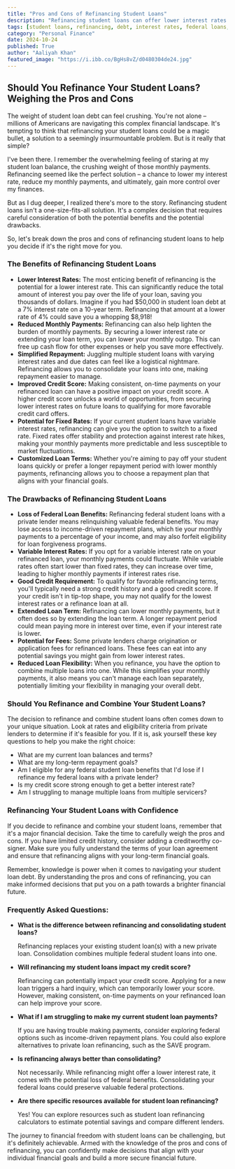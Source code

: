 ```yaml
---
title: "Pros and Cons of Refinancing Student Loans"
description: "Refinancing student loans can offer lower interest rates and monthly payments, but it's crucial to weigh potential drawbacks like losing federal loan benefits. This blog post explores the pros and cons to help you decide if refinancing is the right move for you."
tags: [student loans, refinancing, debt, interest rates, federal loans, private loans, monthly payments, credit score, loan consolidation, financial planning, personal finance, money management, debt management]
category: "Personal Finance"
date: 2024-10-24
published: True
author: "Aaliyah Khan"
featured_image: "https://i.ibb.co/BgHs8vZ/d0480304de24.jpg"
---
```


## Should You Refinance Your Student Loans? Weighing the Pros and Cons

The weight of student loan debt can feel crushing. You're not alone – millions of Americans are navigating this complex financial landscape. It's tempting to think that refinancing your student loans could be a magic bullet, a solution to a seemingly insurmountable problem. But is it really that simple? 

I've been there. I remember the overwhelming feeling of staring at my student loan balance, the crushing weight of those monthly payments. Refinancing seemed like the perfect solution – a chance to lower my interest rate, reduce my monthly payments, and ultimately, gain more control over my finances.

But as I dug deeper, I realized there's more to the story. Refinancing student loans isn't a one-size-fits-all solution. It's a complex decision that requires careful consideration of both the potential benefits and the potential drawbacks. 

So, let's break down the pros and cons of refinancing student loans to help you decide if it's the right move for you.

### The Benefits of Refinancing Student Loans

* **Lower Interest Rates:** The most enticing benefit of refinancing is the potential for a lower interest rate. This can significantly reduce the total amount of interest you pay over the life of your loan, saving you thousands of dollars. Imagine if you had $50,000 in student loan debt at a 7% interest rate on a 10-year term. Refinancing that amount at a lower rate of 4% could save you a whopping $8,918! 
* **Reduced Monthly Payments:**  Refinancing can also help lighten the burden of monthly payments. By securing a lower interest rate or extending your loan term, you can lower your monthly outgo.  This can free up cash flow for other expenses or help you save more effectively.
* **Simplified Repayment:** Juggling multiple student loans with varying interest rates and due dates can feel like a logistical nightmare. Refinancing allows you to consolidate your loans into one, making repayment easier to manage. 
* **Improved Credit Score:**  Making consistent, on-time payments on your refinanced loan can have a positive impact on your credit score.  A higher credit score unlocks a world of opportunities, from securing lower interest rates on future loans to qualifying for more favorable credit card offers.
* **Potential for Fixed Rates:**  If your current student loans have variable interest rates, refinancing can give you the option to switch to a fixed rate. Fixed rates offer stability and protection against interest rate hikes, making your monthly payments more predictable and less susceptible to market fluctuations.
* **Customized Loan Terms:**  Whether you're aiming to pay off your student loans quickly or prefer a longer repayment period with lower monthly payments, refinancing allows you to choose a repayment plan that aligns with your financial goals. 

### The Drawbacks of Refinancing Student Loans

* **Loss of Federal Loan Benefits:** Refinancing federal student loans with a private lender means relinquishing valuable federal benefits. You may lose access to income-driven repayment plans, which tie your monthly payments to a percentage of your income, and may also forfeit eligibility for loan forgiveness programs. 
* **Variable Interest Rates:** If you opt for a variable interest rate on your refinanced loan, your monthly payments could fluctuate. While variable rates often start lower than fixed rates, they can increase over time, leading to higher monthly payments if interest rates rise. 
* **Good Credit Requirement:**  To qualify for favorable refinancing terms, you'll typically need a strong credit history and a good credit score. If your credit isn't in tip-top shape, you may not qualify for the lowest interest rates or a refinance loan at all.
* **Extended Loan Term:**  Refinancing can lower monthly payments, but it often does so by extending the loan term. A longer repayment period could mean paying more in interest over time, even if your interest rate is lower.
* **Potential for Fees:**  Some private lenders charge origination or application fees for refinanced loans. These fees can eat into any potential savings you might gain from lower interest rates. 
* **Reduced Loan Flexibility:**  When you refinance, you have the option to combine multiple loans into one.  While this simplifies your monthly payments, it also means you can't manage each loan separately, potentially limiting your flexibility in managing your overall debt. 

### Should You Refinance and Combine Your Student Loans?

The decision to refinance and combine student loans often comes down to your unique situation. Look at rates and eligibility criteria from private lenders to determine if it's feasible for you.  If it is, ask yourself these key questions to help you make the right choice:

* What are my current loan balances and terms?
* What are my long-term repayment goals?
* Am I eligible for any federal student loan benefits that I'd lose if I refinance my federal loans with a private lender?
* Is my credit score strong enough to get a better interest rate?
* Am I struggling to manage multiple loans from multiple servicers? 

### Refinancing Your Student Loans with Confidence

If you decide to refinance and combine your student loans, remember that it's a major financial decision. Take the time to carefully weigh the pros and cons. If you have limited credit history, consider adding a creditworthy co-signer. Make sure you fully understand the terms of your loan agreement and ensure that refinancing aligns with your long-term financial goals.

Remember, knowledge is power when it comes to navigating your student loan debt. By understanding the pros and cons of refinancing, you can make informed decisions that put you on a path towards a brighter financial future. 

### Frequently Asked Questions:

* **What is the difference between refinancing and consolidating student loans?**

   Refinancing replaces your existing student loan(s) with a new private loan. Consolidation combines multiple federal student loans into one.
* **Will refinancing my student loans impact my credit score?**
    
    Refinancing can potentially impact your credit score. Applying for a new loan triggers a hard inquiry, which can temporarily lower your score.  However, making consistent, on-time payments on your refinanced loan can help improve your score. 
* **What if I am struggling to make my current student loan payments?**

    If you are having trouble making payments, consider exploring federal options such as income-driven repayment plans. You could also explore alternatives to private loan refinancing, such as the SAVE program. 
* **Is refinancing always better than consolidating?**
 
    Not necessarily. While refinancing might offer a lower interest rate, it comes with the potential loss of federal benefits.  Consolidating your federal loans could preserve valuable federal protections. 
* **Are there specific resources available for student loan refinancing?**

    Yes! You can explore resources such as student loan refinancing calculators to estimate potential savings and compare different lenders.  

The journey to financial freedom with student loans can be challenging, but it's definitely achievable. Armed with the knowledge of the pros and cons of refinancing, you can confidently make decisions that align with your individual financial goals and build a more secure financial future.
